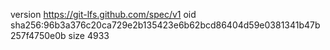 version https://git-lfs.github.com/spec/v1
oid sha256:96b3a376c20ca729e2b135423e6b62bcd86404d59e0381341b47b257f4750e0b
size 4933
